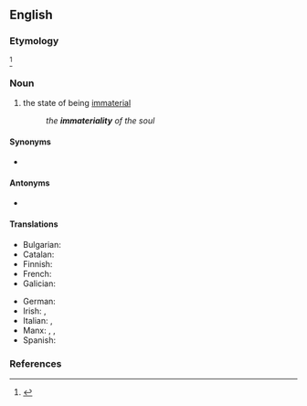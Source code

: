 ==English==

===Etymology===
{{suffix|en|immaterial|ity}}<ref>{{R:Dictionary.com}}</ref>

===Noun===
{{en-noun|~}}

# the state of being [[immaterial]]
#: ''the '''immateriality''' of the soul''

====Synonyms====
* {{l|en|immaterialness}}

====Antonyms====
* {{l|en|materiality}}

====Translations====
{{trans-top|the state of being immaterial}}
* Bulgarian: {{t+|bg|нематериалност|f}}
* Catalan: {{t|ca|immaterialitat|f}}
* Finnish: {{t+|fi|aineettomuus}}
* French: {{t+|fr|immatérialité|f}}
* Galician: {{t+|gl|inmaterialidade|f}}
{{trans-mid}}
* German: {{t+|de|Immaterialität|f}}
* Irish: {{t|ga|neamhthábhacht|f}}, {{t|ga|neamhábharthacht|f}}
* Italian: {{t|it|immaterialità|f}}, {{t|it|incorporeità|f}}
* Manx: {{t|gv|neuchorpoilid|m}}, {{t|gv|neuheihltys|m}}, {{t|gv|neuventynys|m}}
* Spanish: {{t|es|inmaterialidad|f}}
{{trans-bottom}}

===References===
<references/>